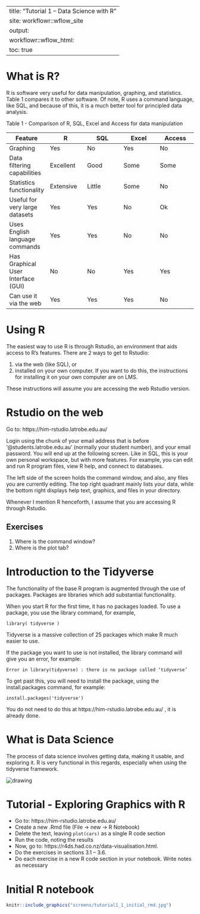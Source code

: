 
---
title: "Tutorial 1 – Data Science with R"
site: workflowr::wflow_site
output:
  workflowr::wflow_html:
    toc: true
---


# What is R?

R is software very useful for data manipulation, graphing, and statistics.   Table 1 compares it to other software.  Of note,  R uses a command language, like SQL, and because of this, it is a much better tool for principled data analysis.

Table 1 - Comparison of R, SQL, Excel and Access for data manipulation


| Feature                            | R         | SQL    | Excel | Access |
| ---                                | ---       | ---    | ---   |---     |
| Graphing                           | Yes       | No     | Yes   | No     |
| Data filtering capabilities        | Excellent | Good   | Some  | Some   |
| Statistics functionality           | Extensive | Little | Some  | No     |
| Useful for very large datasets     | Yes       | Yes    | No    | Ok     |
| Uses English language commands     | Yes       | Yes    | No    | No     |
| Has Graphical User Interface (GUI) | No        | No     | Yes   | Yes    |
| Can use it via the web             | Yes       | Yes    | Yes   | No     |

# Using R

The easiest way to use R is through Rstudio, an environment that aids access to R’s features.  There are 2 ways to get to Rstudio:

 1) via the web (like SQL), or
 1) installed on your own computer.  If you want to do this, the instructions for installing it on your own computer are on LMS.

These instructions will assume you are accessing the web Rstudio version.

# Rstudio on the web

Go to: https://him-rstudio.latrobe.edu.au/

Login using the chunk of your email address that is before '@students.latrobe.edu.au' (normally your student number), and your email password.   You will end up at the following screen.  Like in SQL, this is your own personal workspace, but with more features.  For example, you can edit and run R program files, view R help, and connect to databases.

The left side of the screen holds the command window, and also, any files you are currently editing. The top right quadrant  mainly lists your data, while the bottom right displays help text, graphics, and files in your directory.

Whenever I mention R henceforth, I assume that you are accessing R through Rstudio.

## Exercises
1) Where is the command window?
1) Where is the plot tab?

# Introduction to the Tidyverse

The functionality of the base R program is augmented through the use of packages.  Packages are libraries which add substantial functionality.

When you start R for the first time, it has no packages loaded.  To use a package, you use the library command, for example,

    library( tidyverse )

Tidyverse is a massive collection of 25 packages which make R much easier to use.

If the package you want to use is not installed, the library command will give you an error, for example:

    Error in library(tidyverse) : there is no package called ‘tidyverse’

To get past this, you will need to install the package, using the install.packages command, for example:

    install.packages('tidyverse')

You do not need to do this at https://him-rstudio.latrobe.edu.au/ , it is already done.

# What is Data Science

The process of data science involves getting data, making it usable, and exploring it.  R is very functional in this regards, especially when using the tidyverse framework.

<img src="https://d33wubrfki0l68.cloudfront.net/795c039ba2520455d833b4034befc8cf360a70ba/558a5/diagrams/data-science-explore.png" alt="drawing" />

# Tutorial - Exploring Graphics with R

 - Go to: https://him-rstudio.latrobe.edu.au/
 - Create a new .Rmd file (File -> new -> R Notebook)
 - Delete the text, leaving ```plot(cars)``` as a single R code section
 - Run the code,  noting the results
 - Now, go to: https://r4ds.had.co.nz/data-visualisation.html.
 - Do the exercises in sections 3.1 – 3.6.
 - Do each exercise in a new R code section in your notebook.  Write notes as necessary

# Initial R notebook
```r
knitr::include_graphics("screens/tutorial1_1_initial_rmd.jpg")
```




